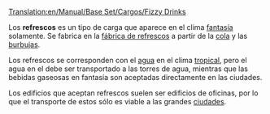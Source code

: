 [[Translation:en/Manual/Base Set/Cargos/Fizzy Drinks]]

{{es/Carga| carga  = Refrescos
| imagen = FizzyDrinks.png
| producida =[[es/Manual/Base Set/Industries/Fábrica de refrescos|Fábrica de refrescos]]
| aceptada  =[[es/Manual/Pueblo|Pueblo]]
}}

Los '''refrescos''' es un tipo de carga que aparece en el clima [[es/Manual/Clima|fantasía]] solamente. Se fabrica en la [[es/Manual/Base Set/Industries/Fábrica de refrescos|fábrica de refrescos]] a partir de la [[es/Manual/Base Set/Cargos/Cola|cola]] y las [[es/Manual/Base Set/Cargos/Burbujas|burbujas]].

Los refrescos se corresponden con el [[es/Manual/Base Set/Cargos/Agua|agua]] en el clima [[es/Tropical|tropical]], pero el agua en el debe ser transportado a las torres de agua, mientras que las bebidas gaseosas en fantasía son aceptadas directamente en las ciudades. 

Los edificios que aceptan refrescos suelen ser edificios de oficinas, por lo que el transporte de estos sólo es viable a las grandes [[es/Manual/Pueblo|ciudades]].